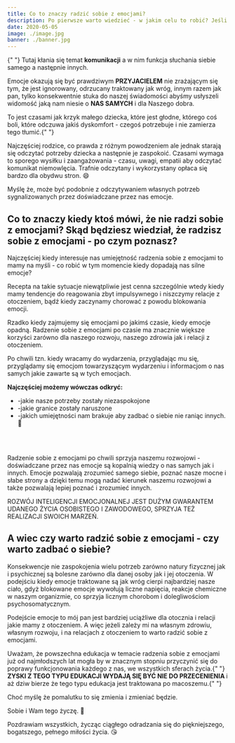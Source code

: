 ```yaml
---
title: Co to znaczy radzić sobie z emocjami?
description: Po pierwsze warto wiedzieć - w jakim celu to robić? Jeśli przyjmiemy do wiadomości, że podstawową funkcją emocji jest przekaz ważnych dla nas o nas informacji to wygląda na to, że radzenie sobie z emocjami to nic innego jak  odczytywanie tych informacji z wykorzystaniem ich dla własnego rozwoju.
date: 2020-05-05
image: ./image.jpg
banner: ./banner.jpg
---
```


<p>
    {" "}
    Tutaj kłania się temat <strong>komunikacji</strong> a w nim funkcja słuchania
    siebie samego a następnie innych.
</p>
<p>
    Emocje okazują się być prawdziwym <b>PRZYJACIELEM</b> nie zrażającym się
    tym, że jest ignorowany, odrzucany traktowany jak wróg, innym razem jak pan,
    tylko konsekwentnie stuka do naszej świadomości abyśmy usłyszeli widomość
    jaką nam niesie o <b>NAS SAMYCH</b> i dla Naszego dobra.
</p>
<p>
    To jest czasami jak krzyk małego dziecka, które jest głodne, którego coś
    boli, które odczuwa jakiś dyskomfort - czegoś potrzebuje i nie zamierza tego
    tłumić.{" "}
</p>
<p>
    Najczęściej rodzice, co prawda z różnym powodzeniem ale jednak starają się
    odczytać potrzeby dziecka a następnie je zaspokoić. Czasami wymaga to
    sporego wysiłku i zaangażowania - czasu, uwagi, empatii aby odczytać
    komunikat niemowlęcia. Trafnie odczytany i wykorzystany opłaca się bardzo
    dla obydwu stron. 😄
</p>
<p>
    Myślę że, może być podobnie z odczytywaniem własnych potrzeb sygnalizowanych
    przez doświadczane przez nas emocje.
</p>
<h2>
    Co to znaczy kiedy ktoś mówi, że nie radzi sobie z emocjami? Skąd będziesz
    wiedział, że radzisz sobie z emocjami - po czym poznasz?
</h2>
<p>
    Najczęściej kiedy interesuje nas umiejętność radzenia sobie z emocjami to
    mamy na myśli - co robić w tym momencie kiedy dopadają nas silne emocje?
</p>
<p>
    Recepta na takie sytuacje niewątpliwie jest cenna szczególnie wtedy kiedy
    mamy tendencje do reagowania zbyt impulsywnego i niszczymy relacje z
    otoczeniem, bądź kiedy zaczynamy chorować z powodu blokowania emocji.
</p>
<p>
    Rzadko kiedy zajmujemy się emocjami po jakimś czasie, kiedy emocje opadną.
    Radzenie sobie z emocjami po czasie ma znacznie większe korzyści zarówno dla
    naszego rozwoju, naszego zdrowia jak i relacji z otoczeniem.
</p>
<p>
    Po chwili tzn. kiedy wracamy do wydarzenia, przyglądając mu się, przyglądamy
    się emocjom towarzyszącym wydarzeniu i informacjom o nas samych jakie
    zawarte są w tych emocjach.
</p>
<p>
    <b>Najczęściej możemy wówczas odkryć: </b>
</p>
<p>
    <ul>
    <li> -jakie nasze potrzeby zostały niezaspokojone </li> 
    <li> -jakie granice zostały naruszone</li> 
    <li> -jakich umiejętności nam brakuje aby zadbać o siebie nie raniąc
    innych. 🥰</li>
    </ul>
</p>
<br></br>
<p>
    Radzenie sobie z emocjami po chwili sprzyja naszemu rozwojowi - doświadczane
    przez nas emocje są kopalnią wiedzy o nas samych jak i innych. Emocje
    pozwalają zrozumieć samego siebie, poznać nasze mocne i słabe strony a
    dzięki temu mogą nadać kierunek naszemu rozwojowi a także pozwalają lepiej
    poznać i zrozumieć innych.
</p>
<p>
    ROZWÓJ INTELIGENCJI EMOCJONALNEJ JEST DUŻYM GWARANTEM UDANEGO ŻYCIA
    OSOBISTEGO I ZAWODOWEGO, SPRZYJA TEŻ REALIZACJI SWOICH MARZEŃ.
</p>
<h2>A wiec czy warto radzić sobie z emocjami - czy warto zadbać o siebie?</h2>
<p>
    Konsekwencje nie zaspokojenia wielu potrzeb zarówno natury fizycznej jak i
    psychicznej są bolesne zarówno dla danej osoby jak i jej otoczenia. W
    podejściu kiedy emocje traktowane są jak wróg cierpi najbardziej nasze
    ciało, gdyż blokowane emocje wywołują liczne napięcia, reakcje chemiczne w
    naszym organizmie, co sprzyja licznym chorobom i dolegliwościom
    psychosomatycznym.
</p>
<p>
    Podejście emocje to mój pan jest bardziej uciążliwe dla otocznia i relacji
    jakie mamy z otoczeniem. A więc jeżeli zależy mi na własnym zdrowiu, własnym
    rozwoju, i na relacjach z otoczeniem to warto radzić sobie z emocjami.
</p>
<p>
    Uważam, że powszechna edukacja w temacie radzenia sobie z emocjami już od
    najmłodszych lat mogła by w znacznym stopniu przyczynić się do poprawy
    funkcjonowania każdego z nas, we wszystkich sferach życia.{" "}
    <b>ZYSKI Z TEGO TYPU EDUKACJI WYDAJĄ SIĘ BYĆ NIE DO PRZECENIENIA </b> i aż
    dziw bierze że tego typu edukacja jest traktowana po macoszemu.{" "}
</p>
<p>Choć myślę że pomalutku to się zmienia i zmieniać będzie.</p>
<p>
    Sobie i Wam tego życzę. 🥰 
</p>
<p>
    Pozdrawiam wszystkich, życząc ciągłego odradzania
    się do piękniejszego, bogatszego, pełnego miłości życia. 😘
</p>
